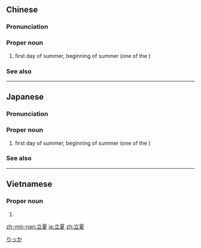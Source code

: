 ==Chinese==
{{zh-forms}}

===Pronunciation===
{{zh-pron
|m=Lìxià
|c=laap6 haa6
|mn=Li̍p-hē
|cat=pn
}}

===Proper noun===
{{zh-proper noun}}

# first day of summer, beginning of summer (one of the {{w|solar terms}})

===See also===
{{list:solar terms/zh}}

----

==Japanese==
{{ja-kanjitab|りつ|k1=りっ|か|yomi=o}}

===Pronunciation===
{{ja-pron|りっか|yomi=o}}

===Proper noun===
{{ja-pos|りっか|proper}}

# first day of summer, beginning of summer (one of the {{w|solar terms}})

===See also===
{{list:solar terms/ja}}

[[Category:ja:Time|りっか]]

----

==Vietnamese==
{{vi-hantutab}}

===Proper noun===
{{vi-hantu}}

# {{han tu form of|lập hạ|first day of summer, beginning of summer (one of the {{w|solar terms}}}}

[[zh-min-nan:立夏]]
[[ja:立夏]]
[[zh:立夏]]